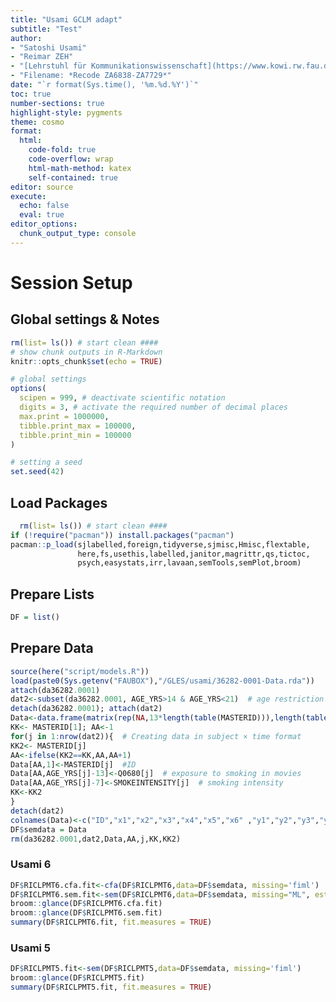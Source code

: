 ```yaml
---
title: "Usami GCLM adapt"
subtitle: "Test"
author:
- "Satoshi Usami"
- "Reimar ZEH"
- "[Lehrstuhl für Kommunikationswissenschaft](https://www.kowi.rw.fau.de)"
- "Filename: *Recode ZA6838-ZA7729*"
date: "`r format(Sys.time(), '%m.%d.%Y')`"
toc: true
number-sections: true
highlight-style: pygments
theme: cosmo
format:
  html: 
    code-fold: true
    code-overflow: wrap
    html-math-method: katex
    self-contained: true
editor: source
execute: 
  echo: false
  eval: true
editor_options: 
  chunk_output_type: console
---
```


# Session Setup

## Global settings & Notes

```r
rm(list= ls()) # start clean ####
# show chunk outputs in R-Markdown
knitr::opts_chunk$set(echo = TRUE)

# global settings
options(
  scipen = 999, # deactivate scientific notation
  digits = 3, # activate the required number of decimal places
  max.print = 1000000,
  tibble.print_max = 100000,
  tibble.print_min = 100000
)

# setting a seed
set.seed(42)
```

## Load Packages

```r
  rm(list= ls()) # start clean ####
if (!require("pacman")) install.packages("pacman")
pacman::p_load(sjlabelled,foreign,tidyverse,sjmisc,Hmisc,flextable,
               here,fs,usethis,labelled,janitor,magrittr,qs,tictoc,
               psych,easystats,irr,lavaan,semTools,semPlot,broom)
```

## Prepare Lists

```r
DF = list()
```

## Prepare Data
```r
source(here("script/models.R"))
load(paste0(Sys.getenv("FAUBOX"),"/GLES/usami/36282-0001-Data.rda"))
attach(da36282.0001)
dat2<-subset(da36282.0001, AGE_YRS>14 & AGE_YRS<21)  # age restriction
detach(da36282.0001); attach(dat2)
Data<-data.frame(matrix(rep(NA,13*length(table(MASTERID))),length(table(MASTERID)),13))
KK<- MASTERID[1]; AA<-1
for(j in 1:nrow(dat2)){  # Creating data in subject × time format
KK2<- MASTERID[j]
AA<-ifelse(KK2==KK,AA,AA+1)
Data[AA,1]<-MASTERID[j]  #ID
Data[AA,AGE_YRS[j]-13]<-Q0680[j]  # exposure to smoking in movies
Data[AA,AGE_YRS[j]-7]<-SMOKEINTENSITY[j]  # smoking intensity
KK<-KK2
}
detach(dat2)
colnames(Data)<-c("ID","x1","x2","x3","x4","x5","x6" ,"y1","y2","y3","y4","y5","y6")
DF$semdata = Data
rm(da36282.0001,dat2,Data,AA,j,KK,KK2)

```



### Usami 6
```r
DF$RICLPMT6.cfa.fit<-cfa(DF$RICLPMT6,data=DF$semdata, missing='fiml')
DF$RICLPMT6.sem.fit<-sem(DF$RICLPMT6,data=DF$semdata, missing="ML", estimator = "MLR", meanstructure = "default")
broom::glance(DF$RICLPMT6.cfa.fit)
broom::glance(DF$RICLPMT6.sem.fit)
summary(DF$RICLPMT6.fit, fit.measures = TRUE)
```

### Usami 5
```r
DF$RICLPMT5.fit<-sem(DF$RICLPMT5,data=DF$semdata, missing='fiml')
broom::glance(DF$RICLPMT5.fit)
summary(DF$RICLPMT5.fit, fit.measures = TRUE)
```

